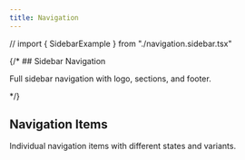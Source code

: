 ```yaml
---
title: Navigation
---
```

// import { SidebarExample } from "./navigation.sidebar.tsx"

{/* ## Sidebar Navigation

Full sidebar navigation with logo, sections, and footer.

<SidebarExample/> */}

## Navigation Items

Individual navigation items with different states and variants.

<ItemsExample/>
